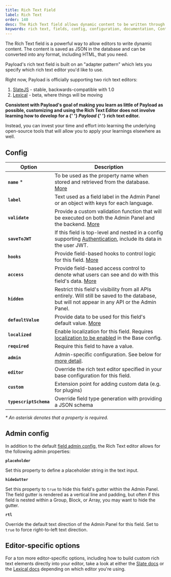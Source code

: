 ```yaml
---
title: Rich Text Field
label: Rich Text
order: 140
desc: The Rich Text field allows dynamic content to be written through the Admin Panel. Learn how to use Rich Text fields, see examples and options.
keywords: rich text, fields, config, configuration, documentation, Content Management System, cms, headless, javascript, node, react, nextjs
---
```


<Banner>
  The Rich Text field is a powerful way to allow editors to write dynamic content. The content is
  saved as JSON in the database and can be converted into any format, including HTML, that you need.
</Banner>

<LightDarkImage
  srcLight="https://payloadcms.com/images/docs/fields/richtext.png"
  srcDark="https://payloadcms.com/images/docs/fields/richtext-dark.png"
  alt="Shows a Rich Text field in the Payload Admin Panel"
  caption="Admin Panel screenshot of a Rich Text field"
/>

Payload's rich text field is built on an "adapter pattern" which lets you specify which rich text editor you'd like to use.

Right now, Payload is officially supporting two rich text editors:

1. [SlateJS](/docs/rich-text/slate) - stable, backwards-compatible with 1.0
2. [Lexical](/docs/rich-text/lexical) - beta, where things will be moving

<Banner type="success">
  <strong>
    Consistent with Payload's goal of making you learn as little of Payload as possible, customizing
    and using the Rich Text Editor does not involve learning how to develop for a
    {' '}
    <em>Payload</em>
    {' '}
    rich text editor.
  </strong>

  Instead, you can invest your time and effort into learning the underlying open-source tools that
  will allow you to apply your learnings elsewhere as well.
</Banner>

## Config

| Option                 | Description                                                                                                                                             |
| ---------------------- | ------------------------------------------------------------------------------------------------------------------------------------------------------- |
| **`name`** \*          | To be used as the property name when stored and retrieved from the database. [More](/docs/fields/overview#field-names)                                  |
| **`label`**            | Text used as a field label in the Admin Panel or an object with keys for each language.                                                                 |
| **`validate`**         | Provide a custom validation function that will be executed on both the Admin Panel and the backend. [More](/docs/fields/overview#validation)            |
| **`saveToJWT`**        | If this field is top-level and nested in a config supporting [Authentication](/docs/authentication/config), include its data in the user JWT.           |
| **`hooks`**            | Provide field-based hooks to control logic for this field. [More](/docs/fields/overview#field-level-hooks)                                              |
| **`access`**           | Provide field-based access control to denote what users can see and do with this field's data. [More](/docs/fields/overview#field-level-access-control) |
| **`hidden`**           | Restrict this field's visibility from all APIs entirely. Will still be saved to the database, but will not appear in any API or the Admin Panel.        |
| **`defaultValue`**     | Provide data to be used for this field's default value. [More](/docs/fields/overview#default-values)                                                    |
| **`localized`**        | Enable localization for this field. Requires [localization to be enabled](/docs/configuration/localization) in the Base config.                         |
| **`required`**         | Require this field to have a value.                                                                                                                     |
| **`admin`**            | Admin-specific configuration. See below for [more detail](#admin-config).                                                                               |
| **`editor`**           | Override the rich text editor specified in your base configuration for this field.                                                                      |
| **`custom`**           | Extension point for adding custom data (e.g. for plugins)                                                                                               |
| **`typescriptSchema`** | Override field type generation with providing a JSON schema                                                                                             |

_\* An asterisk denotes that a property is required._

## Admin config

In addition to the default [field admin config](/docs/fields/overview#admin-config), the Rich Text editor allows for the following admin properties:

**`placeholder`**

Set this property to define a placeholder string in the text input.

**`hideGutter`**

Set this property to `true` to hide this field's gutter within the Admin Panel. The field gutter is rendered as a vertical line and padding, but often if this field is nested within a Group, Block, or Array, you may want to hide the gutter.

**`rtl`**

Override the default text direction of the Admin Panel for this field. Set to `true` to force right-to-left text direction.

## Editor-specific options

For a ton more editor-specific options, including how to build custom rich text elements directly into your editor, take a look at either the [Slate docs](/docs/rich-text/slate) or the [Lexical docs](/docs/rich-text/lexical) depending on which editor you're using.

